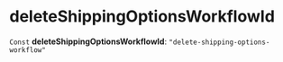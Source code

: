 
# deleteShippingOptionsWorkflowId

 `Const` **deleteShippingOptionsWorkflowId**: `"delete-shipping-options-workflow"`
